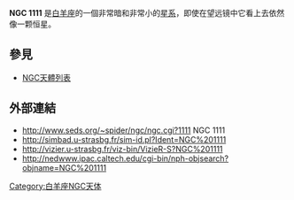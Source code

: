 {{NGCInfoBox|REFPHOTO=[[File:G127_068_002294.jpg|150px]]|NGCID=NGC 1111|發現者=阿爾伯特·馬爾夫|發現日期=1863年12月2日|其他編號=IC 1850|曆元=J2000.0|赤經=48分39.3秒|赤緯=13°15'33"|星座=白羊座|星體=星系|星等=15.2|表面亮度=12.6|藍等=16}}

'''NGC 1111''' 是[[白羊座|白羊座]]的一個非常暗和非常小的[[星系|星系]]，即使在望远镜中它看上去依然像一颗恒星。

== 參見 ==
* [[NGC天體列表|NGC天體列表]]

== 外部連結 ==
* http://www.seds.org/~spider/ngc/ngc.cgi?1111{{dead link|date=2017年11月 |bot=InternetArchiveBot |fix-attempted=yes }} NGC 1111
* http://simbad.u-strasbg.fr/sim-id.pl?Ident=NGC%201111
* http://vizier.u-strasbg.fr/viz-bin/VizieR-S?NGC%201111{{Wayback|url=http://vizier.u-strasbg.fr/viz-bin/VizieR-S?NGC%201111 |date=20160303191914 }}
* http://nedwww.ipac.caltech.edu/cgi-bin/nph-objsearch?objname=NGC%201111{{Wayback|url=http://nedwww.ipac.caltech.edu/cgi-bin/nph-objsearch?objname=NGC%201111 |date=20191018173103 }}

{{Catalogs|NGC=1111}}

[[Category:白羊座NGC天体|Category:白羊座NGC天体]]
